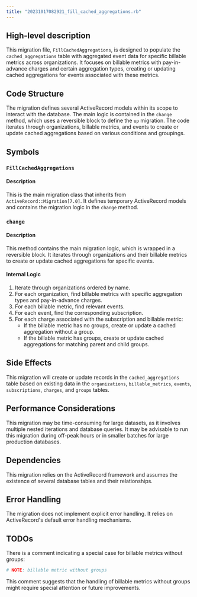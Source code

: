 ```yaml
---
title: "20231017082921_fill_cached_aggregations.rb"
---
```


## High-level description
This migration file, `FillCachedAggregations`, is designed to populate the `cached_aggregations` table with aggregated event data for specific billable metrics across organizations. It focuses on billable metrics with pay-in-advance charges and certain aggregation types, creating or updating cached aggregations for events associated with these metrics.

## Code Structure
The migration defines several ActiveRecord models within its scope to interact with the database. The main logic is contained in the `change` method, which uses a reversible block to define the `up` migration. The code iterates through organizations, billable metrics, and events to create or update cached aggregations based on various conditions and groupings.

## Symbols

### `FillCachedAggregations`
#### Description
This is the main migration class that inherits from `ActiveRecord::Migration[7.0]`. It defines temporary ActiveRecord models and contains the migration logic in the `change` method.

### `change`
#### Description
This method contains the main migration logic, which is wrapped in a reversible block. It iterates through organizations and their billable metrics to create or update cached aggregations for specific events.

#### Internal Logic
1. Iterate through organizations ordered by name.
2. For each organization, find billable metrics with specific aggregation types and pay-in-advance charges.
3. For each billable metric, find relevant events.
4. For each event, find the corresponding subscription.
5. For each charge associated with the subscription and billable metric:
   - If the billable metric has no groups, create or update a cached aggregation without a group.
   - If the billable metric has groups, create or update cached aggregations for matching parent and child groups.

## Side Effects
This migration will create or update records in the `cached_aggregations` table based on existing data in the `organizations`, `billable_metrics`, `events`, `subscriptions`, `charges`, and `groups` tables.

## Performance Considerations
This migration may be time-consuming for large datasets, as it involves multiple nested iterations and database queries. It may be advisable to run this migration during off-peak hours or in smaller batches for large production databases.

## Dependencies
This migration relies on the ActiveRecord framework and assumes the existence of several database tables and their relationships.

## Error Handling
The migration does not implement explicit error handling. It relies on ActiveRecord's default error handling mechanisms.

## TODOs
There is a comment indicating a special case for billable metrics without groups:
```ruby
# NOTE: billable metric without groups
```
This comment suggests that the handling of billable metrics without groups might require special attention or future improvements.